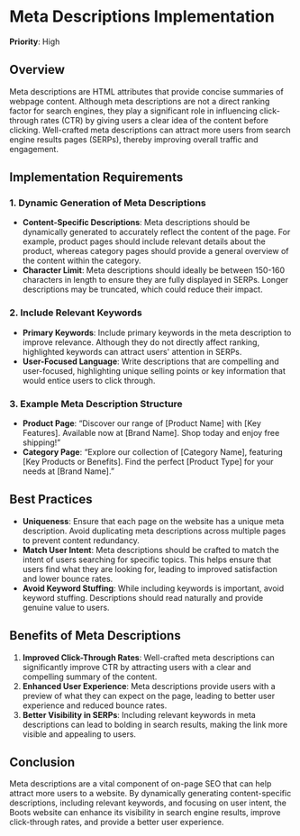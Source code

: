 
# Meta Descriptions Implementation

**Priority**: High

## Overview

Meta descriptions are HTML attributes that provide concise summaries of webpage content. Although meta descriptions are not a direct ranking factor for search engines, they play a significant role in influencing click-through rates (CTR) by giving users a clear idea of the content before clicking. Well-crafted meta descriptions can attract more users from search engine results pages (SERPs), thereby improving overall traffic and engagement.

## Implementation Requirements

### 1. Dynamic Generation of Meta Descriptions

- **Content-Specific Descriptions**: Meta descriptions should be dynamically generated to accurately reflect the content of the page. For example, product pages should include relevant details about the product, whereas category pages should provide a general overview of the content within the category.
- **Character Limit**: Meta descriptions should ideally be between 150-160 characters in length to ensure they are fully displayed in SERPs. Longer descriptions may be truncated, which could reduce their impact.

### 2. Include Relevant Keywords

- **Primary Keywords**: Include primary keywords in the meta description to improve relevance. Although they do not directly affect ranking, highlighted keywords can attract users' attention in SERPs.
- **User-Focused Language**: Write descriptions that are compelling and user-focused, highlighting unique selling points or key information that would entice users to click through.

### 3. Example Meta Description Structure

- **Product Page**: “Discover our range of [Product Name] with [Key Features]. Available now at [Brand Name]. Shop today and enjoy free shipping!”
- **Category Page**: “Explore our collection of [Category Name], featuring [Key Products or Benefits]. Find the perfect [Product Type] for your needs at [Brand Name].”

## Best Practices

- **Uniqueness**: Ensure that each page on the website has a unique meta description. Avoid duplicating meta descriptions across multiple pages to prevent content redundancy.
- **Match User Intent**: Meta descriptions should be crafted to match the intent of users searching for specific topics. This helps ensure that users find what they are looking for, leading to improved satisfaction and lower bounce rates.
- **Avoid Keyword Stuffing**: While including keywords is important, avoid keyword stuffing. Descriptions should read naturally and provide genuine value to users.

## Benefits of Meta Descriptions

1. **Improved Click-Through Rates**: Well-crafted meta descriptions can significantly improve CTR by attracting users with a clear and compelling summary of the content.
2. **Enhanced User Experience**: Meta descriptions provide users with a preview of what they can expect on the page, leading to better user experience and reduced bounce rates.
3. **Better Visibility in SERPs**: Including relevant keywords in meta descriptions can lead to bolding in search results, making the link more visible and appealing to users.

## Conclusion

Meta descriptions are a vital component of on-page SEO that can help attract more users to a website. By dynamically generating content-specific descriptions, including relevant keywords, and focusing on user intent, the Boots website can enhance its visibility in search engine results, improve click-through rates, and provide a better user experience.
